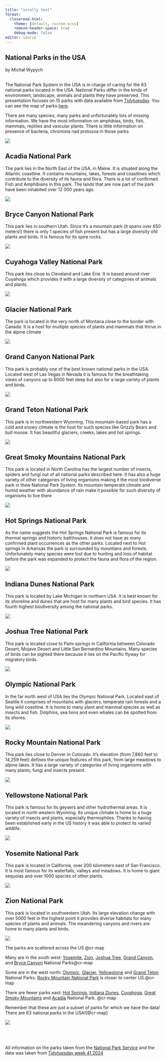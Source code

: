 ```yaml
---
title: "scrolly test"
format:
  closeread-html:
    theme: [default, custom.scss]
    remove-header-space: true
    debug-mode: false
editor: source
---
```


::: {.cr-section}

:::{focus-on="cr-testy"}

# National Parks in the USA 

by Michał Wypych
:::
<br>
The National Park System in the USA is in charge of caring for the 63 national parks located in the USA.
National Parks differ in the kinds of environment, landscape, animals and plants they have preserved. This presentation focuses on 15 parks with data available from [Tidytuesday](https://github.com/rfordatascience/tidytuesday/blob/master/data/2024/2024-10-08/readme.md). You can see the map of parks [here](./#cr-map).

There are many species, many parks and unfortunately lots of missing information. We have the most information on amphibias, birds, fish, mammals, reptiles and vascular plants. There is little information on presence of bacteria, chromista nad protozoa in those parks

::: {#cr-testy .scale-to-fill}
![](img/main.png)
:::

:::

:::{.cr-section}

::: {focus-on="cr-acedia"}
## Acadia National Park {#sec-acadia}
The park lies in the North East of the USA, in Maine. It is situated along the Atlantic coastline. It contains mountains, lakes, forests and coastlines which contribute to the diversity of its fauna and flora. There is a lot of confirmed Fish and Amphibians in this park. The lands that are now part of the park have been inhabited over 12 000 years ago.
:::

::: {#cr-acedia}
![](img/Acadia_National_Park.png)
:::

:::

:::{.cr-section}

:::{focus-on="cr-bryce"}
## Bryce Canyon National Park {#bryce} 
This park lies in southern Utah. Since it's a mountain park (it spans over 650 meters!) there is only 1 species of fish present but has a large diversity ofd plants and birds. It is famous for its spire rocks.
:::

::: {#cr-bryce}
![](img/Bryce_Canyon_National_Park.png)
:::

:::

:::{.cr-section}

:::{focus-on="cr-cuyahoga"}
## Cuyahoga Valley National Park{#cuyahoga}
This park lies close to Cleveland and Lake Erie. It is based around river Cuyahoga which provides it with a large diversity of categories of animals and plants.
:::

::: {#cr-cuyahoga}
![](img/Cuyahoga_Valley_National_Park.png)
:::

:::

:::{.cr-section}

:::{focus-on="cr-glacier"}
## Glacier National Park {#glacier}
The park is located in the very north of Montana close to the border with Canada. It is a host for multiple species of plants and mammals that thrive in the alpine climate
:::

::: {#cr-glacier}
![](img/Glacier_National_Park.png)
:::

:::

:::{.cr-section}

:::{focus-on="cr-grand"}
## Grand Canyon National Park {#canyon}
This park is probably one of the best known national parks in the USA. Located west of Las Vegas in Nevada it is famous for the breathtaking views of canyons up to 6000 feet deep but also for a large variety of plants and birds.
:::

::: {#cr-grand}
![](img/Grand_Canyon_National_Park.png)
:::

:::

:::{.cr-section}

:::{focus-on="cr-teton"}
## Grand Teton National Park {#teton}
This park is in northwestern Wyoming. This mountain-based park has a cold and snowy climate is the host for such species like Grizzly Bears and bull moose. It has beautiful glaciers, creeks, lakes and hot springs.
:::

::: {#cr-teton}
![](img/Grand_Teton_National_Park.png)
:::

:::

:::{.cr-section}

:::{focus-on="cr-smoky"}
## Great Smoky Mountains National Park {#smoky}
This park is located in North Carolina has the largest number of insects, spiders and fungi out of all national parks described here. It has also a huge variety of other categories of living organisms making it the most biodiverse park in thew National Park System. Its mountain temperate climate and humid weather with abundance of rain make it possible for such diversity of organisms to live there
:::

::: {#cr-smoky}
![](img/Great_Smoky_Mountains_National_Park.png)
:::

:::

:::{.cr-section}

:::{focus-on="cr-springs"}
## Hot Springs National Park {#springs}
As the name suggests the Hot Springs National Park is famous for its thermal springs and historic bathhouses. It does not have as many confirmed plant occurrences as the other parks. Located next to Hot springs in Arkansas the park is surrounded by mountians and forests. Unfortunately many species were lost due to hunting and loss of habitat before the park was expanded to protect the fauna and flora of the region.
:::

::: {#cr-springs}
![](img/Hot_Springs_National_Park.png)
:::

:::

:::{.cr-section}

:::{focus-on="cr-dunes"}
## Indiana Dunes National Park {#dunes}
This park is located by Lake Michigan in northern USA. It is best known for its shoreline and dunes that are host for many plants and bird species. It has fourth highest biodiversity among the national parks.
:::

::: {#cr-dunes}
![](img/Indiana_Dunes_National_Park.png)
:::

:::

:::{.cr-section}

:::{focus-on="cr-joshua"}
## Joshua Tree National Park {#joshua}
This park is located close to Palm springs in California between Colorado Desert, Mojave Desert and Little San Bernardino Mountains. Many species of birds can be sighted there because it lies on the Pacific flyway for migratory birds.
:::

::: {#cr-joshua}
![](img/Joshua_Tree_National_Park.png)
:::

:::

:::{.cr-section}

:::{focus-on="cr-olympic"}
## Olympic National Park {#olympic}
In the far north west of USA lies the Olympic National Park. Located east of Seattle it comprises of mountains with glaciers, temperate rain forests and a long wild coastline. It is home to many plant and mammal species as well as insects and fish. Dolphins, sea lions and even whales can be spotted from its shores.
:::

::: {#cr-olympic}
![](img/Olympic_National_Park.png)
:::

:::

:::{.cr-section}

:::{focus-on="cr-rocky"}
## Rocky Mountain National Park {#rocky}
This park lies close to Denver in Colorado. It's elevation (from 7,860 feet to 14,259 feet) defines the unique features of this park, from large meadows to alpine lakes. It has a large variety of categories of living organisms with many plants, fungi and insects present.
:::
::: {#cr-rocky}
![](img/Rocky_Mountain_National_Park.png)
:::

:::

:::{.cr-section}

:::{focus-on="cr-yellowstone"}
## Yellowstone National Park {#yellowstone}
This park is famous for its geysers and other hydrothermal areas. It is located in north western Wyoming. Its unique climate is home to a huge variety of insects and plants, especially thermophiles. Thanks to having been established early in the US history it was able to protect its varied wildlife.
:::

::: {#cr-yellowstone}
![](img/Yellowstone_National_Park.png)
:::

:::

:::{.cr-section}

:::{focus-on="cr-yosemite"}
## Yosemite National Park {#yosemite}
This park is located in California, over 200 kilometers east of San Francisco. It is most famous for its waterfalls, valleys and meadows. It is home to giant sequoias and over 1000 species of other plants.
:::

::: {#cr-yosemite}
![](img/Yosemite_National_Park.png)
:::

:::

:::{.cr-section}

:::{focus-on="cr-zion"}
## Zion National Park {#zion}
This park is located in southwestern Utah. Its large elevation change with over 5000 feet in the highest point it provides diverse habitats for many species of plants and animals. The meandering canyons and rivers are home to many plants and birds.
:::

::: {#cr-zion}
![](img/Zion_National_Park.png)
:::

:::

:::{.cr-section }

The parks are scattered across the US @cr-map

Many are in the south west: [Yosemite](./#yosemite), [Zion](./#zion), [Joshua Tree](./#joshua), [Grand Canyon](./#canyon), and [Bryce Canyon](./#bryce) National Parks[@cr-map]{pan-to="58%,-30%" scale-by="2"}

Some are in the west north: [Olympic](./#olympic), [Glacier](./#glacier), [Yellowstone](./#yellowstone) and [Grand Teton](./#teton) National Parks. [Rocky Mountain National Park](./#rocky) is closer to center US.[@cr-map]{pan-to="58%,59%" scale-by="2"}

There are fewer parks east: [Hot Springs](./#springs), [Indiana Dunes](./#dunes), [Cuyahoga](./#cuyahoga), [Great Smoky Mountains](./#smoky) and [Acadia](./#sec-acadia) National Park. [@cr-map]{pan-to="-40%,0%" scale-by="1.7"}

Remember that these are just a subset of parks for which we have the data! There are 63 national parks in the USA![@cr-map]{pan-to="0%,0%" scale-by="1"}

:::{#cr-map}
![](img/parkmap.png)
:::

:::
<br>
<br>
<br>
All information on the parks taken from the [National Park Service](https://www.nps.gov/index.htm) and the data was taken from [Tidytuesday week 41 2024](https://github.com/rfordatascience/tidytuesday/blob/master/data/2024/2024-10-08/readme.md)
